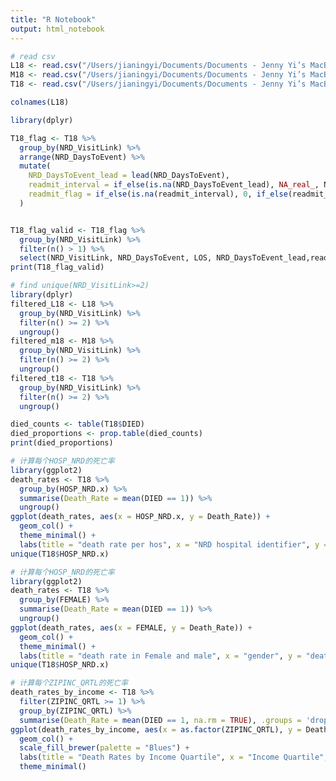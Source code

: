 ```yaml
---
title: "R Notebook"
output: html_notebook
---
```



```r
# read csv
L18 <- read.csv("/Users/jianingyi/Documents/Documents - Jenny Yi’s MacBook Air/mssp/ma679/final project/core_2018_merged_Laryngectomy.csv")
M18 <- read.csv("/Users/jianingyi/Documents/Documents - Jenny Yi’s MacBook Air/mssp/ma679/final project/core_2018_merged_Mastoidectomy.csv")
T18 <- read.csv("/Users/jianingyi/Documents/Documents - Jenny Yi’s MacBook Air/mssp/ma679/final project/core_2018_merged_Tracheostomy.csv")

colnames(L18)
```
```r
library(dplyr)

T18_flag <- T18 %>%
  group_by(NRD_VisitLink) %>%
  arrange(NRD_DaysToEvent) %>%
  mutate(
    NRD_DaysToEvent_lead = lead(NRD_DaysToEvent),
    readmit_interval = if_else(is.na(NRD_DaysToEvent_lead), NA_real_, NRD_DaysToEvent_lead - NRD_DaysToEvent - LOS),
    readmit_flag = if_else(is.na(readmit_interval), 0, if_else(readmit_interval <= 30, 1, 0))
  )


T18_flag_valid <- T18_flag %>%
  group_by(NRD_VisitLink) %>%
  filter(n() > 1) %>%
  select(NRD_VisitLink, NRD_DaysToEvent, LOS, NRD_DaysToEvent_lead,readmit_interval,readmit_flag)
print(T18_flag_valid)

```

```r
# find unique(NRD_VisitLink>=2)
library(dplyr)
filtered_L18 <- L18 %>%
  group_by(NRD_VisitLink) %>%
  filter(n() >= 2) %>%
  ungroup()
filtered_m18 <- M18 %>%
  group_by(NRD_VisitLink) %>%
  filter(n() >= 2) %>%
  ungroup()
filtered_t18 <- T18 %>%
  group_by(NRD_VisitLink) %>%
  filter(n() >= 2) %>%
  ungroup()

```

```r
died_counts <- table(T18$DIED)
died_proportions <- prop.table(died_counts)
print(died_proportions)


```

```r
# 计算每个HOSP_NRD的死亡率
library(ggplot2)
death_rates <- T18 %>%
  group_by(HOSP_NRD.x) %>%
  summarise(Death_Rate = mean(DIED == 1)) %>%
  ungroup()
ggplot(death_rates, aes(x = HOSP_NRD.x, y = Death_Rate)) +
  geom_col() +  
  theme_minimal() +  
  labs(title = "death rate per hos", x = "NRD hospital identifier", y = "death rate")
unique(T18$HOSP_NRD.x)
```
```r
# 计算每个HOSP_NRD的死亡率
library(ggplot2)
death_rates <- T18 %>%
  group_by(FEMALE) %>%
  summarise(Death_Rate = mean(DIED == 1)) %>%
  ungroup()
ggplot(death_rates, aes(x = FEMALE, y = Death_Rate)) +
  geom_col() +  
  theme_minimal() +  
  labs(title = "death rate in Female and male", x = "gender", y = "death rate")
unique(T18$HOSP_NRD.x)
```
```r
# 计算每个ZIPINC_QRTL的死亡率
death_rates_by_income <- T18 %>%
  filter(ZIPINC_QRTL >= 1) %>%  
  group_by(ZIPINC_QRTL) %>%
  summarise(Death_Rate = mean(DIED == 1, na.rm = TRUE), .groups = 'drop')  
ggplot(death_rates_by_income, aes(x = as.factor(ZIPINC_QRTL), y = Death_Rate, fill = as.factor(ZIPINC_QRTL))) +
  geom_col() +  
  scale_fill_brewer(palette = "Blues") +  
  labs(title = "Death Rates by Income Quartile", x = "Income Quartile", y = "Death Rate") +
  theme_minimal()  



```

